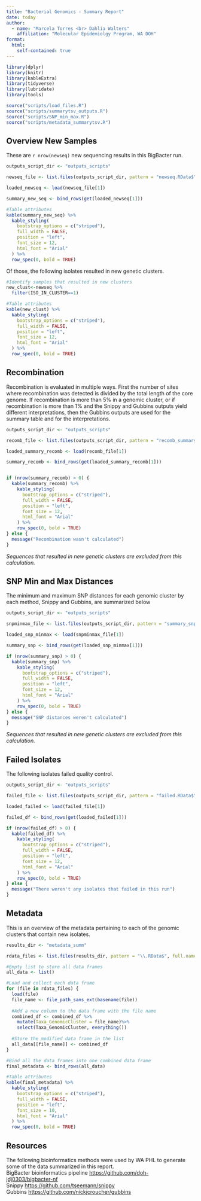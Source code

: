 ```yaml
---
title: "Bacterial Genomics - Summary Report"
date: today
author: 
  - name: "Marcela Torres <br> Dahlia Walters"
    affiliation: "Molecular Epidemiolgy Program, WA DOH"
format: 
  html:
    self-contained: true
---
```


```r
library(dplyr)
library(knitr)
library(kableExtra)
library(tidyverse)
library(lubridate)
library(tools)
```

```r
source("scripts/load_files.R")
source("scripts/summarytsv_outputs.R")
source("scripts/SNP_min_max.R")
source("scripts/metadata_summarytsv.R")
```

## Overview New Samples

These are `r nrow(newseq)` new sequencing results in this BigBacter run.

```r
outputs_script_dir <- "outputs_scripts"

newseq_file <- list.files(outputs_script_dir, pattern = "newseq.RData$", full.names = TRUE)

loaded_newseq <- load(newseq_file[1])

summary_new_seq <- bind_rows(get(loaded_newseq[1]))

#Table attributes
kable(summary_new_seq) %>%
  kable_styling(
    bootstrap_options = c("striped"),
    full_width = FALSE,
    position = "left",
    font_size = 12,
    html_font = "Arial"
  ) %>%
  row_spec(0, bold = TRUE)

```

Of those, the following isolates resulted in new genetic clusters.

```r
#Identify samples that resulted in new clusters
new_clust<-newseq %>% 
  filter(ISO_IN_CLUSTER==1)

#Table attributes
kable(new_clust) %>%
  kable_styling(
    bootstrap_options = c("striped"),
    full_width = FALSE,
    position = "left",
    font_size = 12,
    html_font = "Arial"
  ) %>%
  row_spec(0, bold = TRUE)
```

## Recombination

Recombination is evaluated in multiple ways. First the number of sites where recombination was detected is divided by the total length of the core genome. If recombination is more than 5% in a genomic cluster, or if recombination is more than 1% and the Snippy and Gubbins outputs yield different interpretations, then the Gubbins outputs are used for the summary table and for the interpretations.

```r
outputs_script_dir <- "outputs_scripts"

recomb_file <- list.files(outputs_script_dir, pattern = "recomb_summary.RData$", full.names = TRUE)

loaded_summary_recomb <- load(recomb_file[1])

summary_recomb <- bind_rows(get(loaded_summary_recomb[1]))


if (nrow(summary_recomb) > 0) {
  kable(summary_recomb) %>%
    kable_styling(
      bootstrap_options = c("striped"),
      full_width = FALSE,
      position = "left",
      font_size = 12,
      html_font = "Arial"
    ) %>%
    row_spec(0, bold = TRUE)
} else {
  message("Recombination wasn't calculated")
}

```

*Sequences that resulted in new genetic clusters are excluded from this calculation.*

## SNP Min and Max Distances

The minimum and maximum SNP distances for each genomic cluster by each method, Snippy and Gubbins, are summarized below

```r
outputs_script_dir <- "outputs_scripts"

snpminmax_file <- list.files(outputs_script_dir, pattern = "summary_snp_minmax.RData$", full.names = TRUE)

loaded_snp_minmax <- load(snpminmax_file[1])

summary_snp <- bind_rows(get(loaded_snp_minmax[1]))

if (nrow(summary_snp) > 0) {
  kable(summary_snp) %>%
    kable_styling(
      bootstrap_options = c("striped"),
      full_width = FALSE,
      position = "left",
      font_size = 12,
      html_font = "Arial"
    ) %>%
    row_spec(0, bold = TRUE)
} else {
  message("SNP distances weren't calculated")
}

```

*Sequences that resulted in new genetic clusters are excluded from this calculation.*

## Failed Isolates

The following isolates failed quality control.

```r
outputs_script_dir <- "outputs_scripts"

failed_file <- list.files(outputs_script_dir, pattern = "failed.RData$", full.names = TRUE)

loaded_failed <- load(failed_file[1])

failed_df <- bind_rows(get(loaded_failed[1]))

if (nrow(failed_df) > 0) {
  kable(failed_df) %>%
    kable_styling(
      bootstrap_options = c("striped"),
      full_width = FALSE,
      position = "left",
      font_size = 12,
      html_font = "Arial"
    ) %>%
    row_spec(0, bold = TRUE)
} else {
  message("There weren't any isolates that failed in this run")
}

```

## Metadata

This is an overview of the metadata pertaining to each of the genomic clusters that contain new isolates.

```r

results_dir <- "metadata_summ"

rdata_files <- list.files(results_dir, pattern = "\\.RData$", full.names = TRUE)

#Empty list to store all data frames
all_data <- list()

#Load and collect each data frame
for (file in rdata_files) {
  load(file)
  file_name <- file_path_sans_ext(basename(file))
  
  #Add a new column to the data frame with the file name
  combined_df <- combined_df %>%
    mutate(Taxa_GenomicCluster = file_name)%>%
    select(Taxa_GenomicCluster, everything())
  
  #Store the modified data frame in the list
  all_data[[file_name]] <- combined_df
}

#Bind all the data frames into one combined data frame
final_metadata <- bind_rows(all_data)

#Table attributes
kable(final_metadata) %>%
  kable_styling(
    bootstrap_options = c("striped"),
    full_width = FALSE,
    position = "left",
    font_size = 10,
    html_font = "Arial"
  ) %>%
  row_spec(0, bold = TRUE)

```

## Resources

The following bioinformatics methods were used by WA PHL to generate some of the data summarized in this report.\
BigBacter bioinformatics pipeline <https://github.com/doh-jdj0303/bigbacter-nf>\
Snippy <https://github.com/tseemann/snippy>\
Gubbins <https://github.com/nickjcroucher/gubbins>
